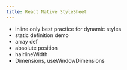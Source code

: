 ```yaml
---
title: React Native StyleSheet
---
```


- inline only best practice for dynamic styles
- static definition demo
- array def
- absolute position
- hairlineWidth
- Dimensions, useWindowDimensions

<!--- © Aven LLC and Aven Contributors. Licensed under Creative Commons BY-NC-SA 4.0 https://creativecommons.org/licenses/by-nc-sa/4.0/ -->
